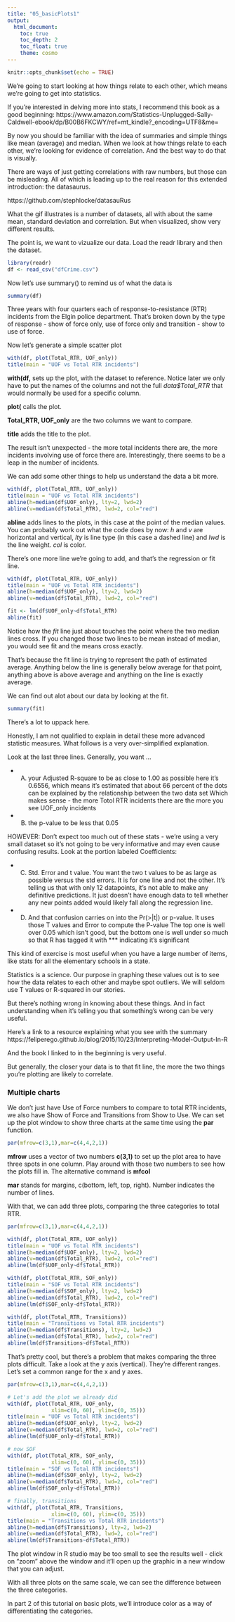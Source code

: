 ```yaml
---
title: "05_basicPlots1"
output:
  html_document: 
    toc: true
    toc_depth: 2
    toc_float: true
    theme: cosmo
---
```


```r
knitr::opts_chunk$set(echo = TRUE)
```

We're going to start looking at how things relate to each other, which means we're going to get into statistics. 

If you're interested in delving more into stats, I recommend this book as a good beginning: https://www.amazon.com/Statistics-Unplugged-Sally-Caldwell-ebook/dp/B00B6FKCWY/ref=mt_kindle?_encoding=UTF8&me=

By now you should be familiar with the idea of summaries and simple things like mean (average) and median. When we look at how things relate to each other, we're looking for evidence of correlation. And the best way to do that is visually. 

There are ways of just getting correlations with raw numbers, but those can be misleading. All of which is leading up to the real reason for this extended introduction: the datasaurus.

https://github.com/stephlocke/datasauRus

What the gif illustrates is a number of datasets, all with about the same mean, standard deviation and correlation. But when visualized, show very different results. 

The point is, we want to vizualize our data. Load the readr library and then the dataset.

```r
library(readr)
df <- read_csv("dfCrime.csv")
```

Now let's use summary() to remind us of what the data is

```r
summary(df)
```

Three years with four quarters each of response-to-resistance (RTR) incidents from the Elgin police department. That's broken down by the type of response - show of force only, use of force only and transition - show to use of force.

Now let's generate a simple scatter plot

```r
with(df, plot(Total_RTR, UOF_only))
title(main = "UOF vs Total RTR incidents")
```

__with(df,__ sets up the plot, with the dataset to reference. Notice later we only have to put the names of the columns and not the full _data$Total\_RTR_ that would normally be used for a specific column.

__plot(__ calls the plot.

__Total\_RTR, UOF\_only__ are the two columns we want to compare.

__title__ adds the title to the plot.

The result isn't unexpected - the more total incidents there are, the more incidents involving use of force there are. Interestingly, there seems to be a leap in the number of incidents.

We can add some other things to help us understand the data a bit more.

```r
with(df, plot(Total_RTR, UOF_only))
title(main = "UOF vs Total RTR incidents")
abline(h=median(df$UOF_only), lty=2, lwd=2)
abline(v=median(df$Total_RTR), lwd=2, col="red") 
```

__abline__ adds lines to the plots, in this case at the point of the median values. You can probably work out what the code does by now: _h_ and _v_ are horizontal and vertical, _lty_ is line type (in this case a dashed line) and _lwd_ is the line weight. _col_ is color.

There's one more line we're going to add, and that's the regression or fit line.


```r
with(df, plot(Total_RTR, UOF_only))
title(main = "UOF vs Total RTR incidents")
abline(h=median(df$UOF_only), lty=2, lwd=2)
abline(v=median(df$Total_RTR), lwd=2, col="red")

fit <- lm(df$UOF_only~df$Total_RTR)
abline(fit)
```

Notice how the _fit_ line just about touches the point where the two median lines cross. If you changed those two lines to be mean instead of median, you would see fit and the means cross exactly.

That's because the fit line is trying to represent the path of estimated average. Anything below the line is generally below average for that point, anything above is above average and anything on the line is exactly average.

We can find out alot about our data by looking at the fit.

```r
summary(fit)
```

There's a lot to uppack here. 

Honestly, I am not qualified to explain in detail these more advanced statistic measures. What follows is a very over-simplified explanation. 

Look at the last three lines. Generally, you want ...

* A) your Adjusted R-square to be as close to 1.00 as possible here it's 0.6556, which means it's estimated that about 66 percent of the dots can be explained by the relationship between the two data set Which makes sense - the more Totol RTR incidents there are the more you see UOF_only incidents

* B) the p-value to be less that 0.05

HOWEVER: Don't expect too much out of these stats - we're using a very small dataset so it's not going to be very informative and may even cause confusing results. Look at the portion labeled Coefficients:

* C) Std. Error and t value. You want the two t values to be as large as possible versus the std errors. It is for one line and not the other. It's telling us that with only 12 datapoints, it's not able to make any definitive predictions. It just doesn't have enough data to tell whether any new points added would likely fall along the regression line.
* D) And that confusion carries on into the Pr(>|t|) or p-value. It uses those T values and Error to compute the P-value The top one is well over 0.05 which isn't good, but the bottom one is well under so much so that R has tagged it with *** indicating it's significant

This kind of exercise is most useful when you have a large number of items, like stats for all the elementary schools in a state.

Statistics is a science. Our purpose in graphing these values out is to see how the data relates to each other and maybe spot outliers. We will seldom use T values or R-squared in our stories.

But there's nothing wrong in knowing about these things. And in fact understanding when it's telling you that something's wrong can be very useful.

Here's a link to a resource explaining what you see with the summary
https://feliperego.github.io/blog/2015/10/23/Interpreting-Model-Output-In-R

And the book I linked to in the beginning is very useful.

But generally, the closer your data is to that fit line, the more the two things you're plotting are likely to correlate.

### Multiple charts

We don't just have Use of Force numbers to compare to total RTR incidents, we also have Show of Force and Transitions from Show to Use. We can set up the plot window to show three charts at the same time using the __par__ function.

```r
par(mfrow=c(3,1),mar=c(4,4,2,1)) 
```

__mfrow__ uses a vector of two numbers __c(3,1)__ to set up the plot area to have three spots in one column. Play around with those two numbers to see how the plots fill in. The alternative command is __mfcol__

__mar__ stands for margins, c(bottom, left, top, right). Number indicates the number of lines.

With that, we can add three plots, comparing the three categories to total RTR.

```r
par(mfrow=c(3,1),mar=c(4,4,2,1)) 

with(df, plot(Total_RTR, UOF_only))
title(main = "UOF vs Total RTR incidents")
abline(h=median(df$UOF_only), lty=2, lwd=2) 
abline(v=median(df$Total_RTR), lwd=2, col="red") 
abline(lm(df$UOF_only~df$Total_RTR))

with(df, plot(Total_RTR, SOF_only))
title(main = "SOF vs Total RTR incidents")
abline(h=median(df$SOF_only), lty=2, lwd=2) 
abline(v=median(df$Total_RTR), lwd=2, col="red") 
abline(lm(df$SOF_only~df$Total_RTR))

with(df, plot(Total_RTR, Transitions)) 
title(main = "Transitions vs Total RTR incidents")
abline(h=median(df$Transitions), lty=2, lwd=2) 
abline(v=median(df$Total_RTR), lwd=2, col="red") 
abline(lm(df$Transitions~df$Total_RTR))
```

That's pretty cool, but there's a problem that makes comparing the three plots difficult. Take a look at the y axis (vertical). They're different ranges. Let's set a common range for the x and y axes.

```r
par(mfrow=c(3,1),mar=c(4,4,2,1))

# Let's add the plot we already did
with(df, plot(Total_RTR, UOF_only,
              xlim=c(0, 60), ylim=c(0, 35)))
title(main = "UOF vs Total RTR incidents")
abline(h=median(df$UOF_only), lty=2, lwd=2) 
abline(v=median(df$Total_RTR), lwd=2, col="red") 
abline(lm(df$UOF_only~df$Total_RTR))

# now SOF 
with(df, plot(Total_RTR, SOF_only,
              xlim=c(0, 60), ylim=c(0, 35)))
title(main = "SOF vs Total RTR incidents")
abline(h=median(df$SOF_only), lty=2, lwd=2) 
abline(v=median(df$Total_RTR), lwd=2, col="red") 
abline(lm(df$SOF_only~df$Total_RTR))

# finally, transitions
with(df, plot(Total_RTR, Transitions,
              xlim=c(0, 60), ylim=c(0, 35))) 
title(main = "Transitions vs Total RTR incidents")
abline(h=median(df$Transitions), lty=2, lwd=2) 
abline(v=median(df$Total_RTR), lwd=2, col="red") 
abline(lm(df$Transitions~df$Total_RTR))
```

The plot window in R studio may be too small to see the results well - click on "zoom" above the window and it'll open up the graphic in a new window that you can adjust.

With all three plots on the same scale, we can see the difference between the three categories.

In part 2 of this tutorial on basic plots, we'll introduce color as a way of differentiating the categories.